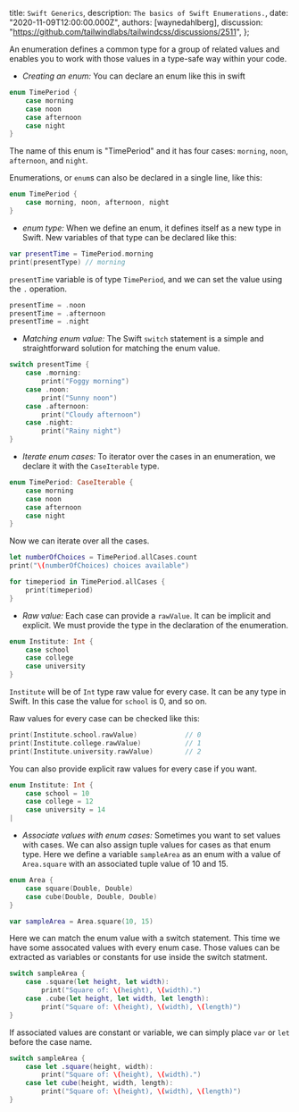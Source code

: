 
  title: `Swift Generics`,
  description: `The basics of Swift Enumerations.`,
  date: "2020-11-09T12:00:00.000Z",
  authors: [waynedahlberg],
  discussion: "https://github.com/tailwindlabs/tailwindcss/discussions/2511",
};

An enumeration defines a common type for a group of related values and enables you to work with those values in a type-safe way within your code.

<!--more-->

- _Creating an enum:_ You can declare an enum like this in swift

```Swift
enum TimePeriod {
	case morning
	case noon
	case afternoon
	case night
}
```

The name of this enum is "TimePeriod" and it has four cases: `morning`, `noon`, `afternoon`, and `night`.

Enumerations, or `enum`s can also be declared in a single line, like this:

```Swift
enum TimePeriod {
	case morning, noon, afternoon, night
}
```

- _enum type:_ When we define an enum, it defines itself as a new type in Swift. New variables of that type can be declared like this:

```Swift
var presentTime = TimePeriod.morning
print(presentType) // morning
```

`presentTime` variable is of type `TimePeriod`, and we can set the value using the `.` operation.

```Swift
presentTime = .noon
presentTime = .afternoon
presentTime = .night
```

- _Matching enum value:_ The Swift `switch` statement is a simple and straightforward solution for matching the enum value.

```Swift
switch presentTime {
	case .morning:
		print("Foggy morning")
	case .noon:
		print("Sunny noon")
	case .afternoon:
		print("Cloudy afternoon")
	case .night:
		print("Rainy night")
}
```

- _Iterate enum cases:_ To iterator over the cases in an enumeration, we declare it with the `CaseIterable` type.

```Swift
enum TimePeriod: CaseIterable {
	case morning
	case noon
	case afternoon
	case night
}
```

Now we can iterate over all the cases.

```Swift
let numberOfChoices = TimePeriod.allCases.count
print("\(numberOfChoices) choices available")

for timeperiod in TimePeriod.allCases {
	print(timeperiod)
}
```

- _Raw value:_ Each case can provide a `rawValue`. It can be implicit and explicit. We must provide the type in the declaration of the enumeration.

```Swift
enum Institute: Int {
	case school
	case college
	case university
}
```

`Institute` will be of `Int` type raw value for every case. It can be any type in Swift. In this case the value for `school` is 0, and so on.

Raw values for every case can be checked like this:

```Swift
print(Institute.school.rawValue) 			// 0
print(Institute.college.rawValue)			// 1
print(Institute.university.rawValue)		// 2
```

You can also provide explicit raw values for every case if you want.

```Swift
enum Institute: Int {
	case school = 10
	case college = 12
	case university = 14
|
```

- _Associate values with enum cases:_ Sometimes you want to set values with cases. We can also assign tuple values for cases as that enum type. Here we define a variable `sampleArea` as an enum with a value of `Area.square` with an associated tuple value of 10 and 15.

```Swift
enum Area {
	case square(Double, Double)
	case cube(Double, Double, Double)
}

var sampleArea = Area.square(10, 15)
```

Here we can match the enum value with a switch statement. This time we have some assocated values with every enum case. Those values can be extracted as variables or constants for use inside the switch statment.

```Swift
switch sampleArea {
	case .square(let height, let width):
		print("Square of: \(height), \(width).")
	case .cube(let height, let width, let length):
		print("Square of: \(height), \(width), \(length)")
}
```

If associated values are constant or variable, we can simply place `var` or `let` before the case name.

```Swift
switch sampleArea {
	case let .square(height, width):
		print("Square of: \(height), \(width).")
	case let cube(height, width, length):
		print("Square of: \(height), \(width), \(length)")
}
```
